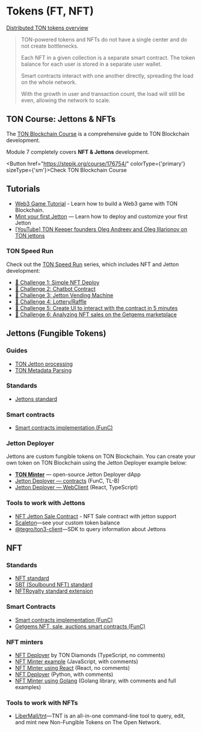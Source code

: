 
# Tokens (FT, NFT)

[Distributed TON tokens overview](https://telegra.ph/Scalable-DeFi-in-TON-03-30)

> TON-powered tokens and NFTs do not have a single center and do not create bottlenecks.
>
> Each NFT in a given collection is a separate smart contract. The token balance for each user is stored in a separate user wallet.
>
> Smart contracts interact with one another directly, spreading the load on the whole network.
>
> With the growth in user and transaction count, the load will still be even, allowing the network to scale.

## TON Course: Jettons & NFTs

The [TON Blockchain Course](https://stepik.org/course/176754/) is a comprehensive guide to TON Blockchain development.

Module 7 completely covers **NFT & Jettons** development.

<Button href="https://stepik.org/course/176754/" colorType={'primary'} sizeType={'sm'}>Check TON Blockchain Course</Button>

## Tutorials

- [Web3 Game Tutorial](/develop/dapps/tutorials/building-web3-game) - Learn how to build a Web3 game with TON Blockchain.
- [Mint your first Jetton](/develop/dapps/tutorials/jetton-minter/) — Learn how to deploy and customize your first Jetton
- [[YouTube] TON Keeper founders Oleg Andreev and Oleg Illarionov on TON jettons](https://www.youtube.com/watch?v=oEO29KmOpv4)

### TON Speed Run

Check out the [TON Speed Run](https://tonspeedrun.com/) series, which includes NFT and Jetton development:

- [🚩 Challenge 1: Simple NFT Deploy](https://github.com/romanovichim/TONQuest1)
- [🚩 Challenge 2: Chatbot Contract](https://github.com/romanovichim/TONQuest2)
- [🚩 Challenge 3: Jetton Vending Machine](https://github.com/romanovichim/TONQuest3)
- [🚩 Challenge 4: Lottery/Raffle](https://github.com/romanovichim/TONQuest4)
- [🚩 Challenge 5: Create UI to interact with the contract in 5 minutes](https://github.com/romanovichim/TONQuest5)
- [🚩 Challenge 6: Analyzing NFT sales on the Getgems marketplace](https://github.com/romanovichim/TONQuest6)

## Jettons (Fungible Tokens)

### Guides

- [TON Jetton processing](/develop/dapps/asset-processing/jettons.md)
- [TON Metadata Parsing](/develop/dapps/asset-processing/metadata.md)

### Standards

- [Jettons standard](https://github.com/ton-blockchain/TEPs/blob/master/text/0074-jettons-standard.md)

### Smart contracts

- [Smart contracts implementation (FunC)](https://github.com/ton-blockchain/token-contract/)

### Jetton Deployer

Jettons are custom fungible tokens on TON Blockchain. You can create your own token on TON Blockchain using the Jetton Deployer example below:

- **[TON Minter](https://minter.ton.org/)** — open-source Jetton Deployer dApp
- [Jetton Deployer — contracts](https://github.com/ton-defi-org/jetton-deployer-contracts) (FunC, TL-B)
- [Jetton Deployer — WebClient](https://github.com/ton-defi-org/jetton-deployer-webclient) (React, TypeScript)

### Tools to work with Jettons

- [NFT Jetton Sale Contract](https://github.com/dvlkv/nft-jetton-sale-smc) - NFT Sale contract with jetton support
- [Scaleton](http://scaleton.io)—see your custom token balance
- [@tegro/ton3-client](https://github.com/TegroTON/ton3-client#jettons-example)—SDK to query information about Jettons

## NFT

### Standards

- [NFT standard](https://github.com/ton-blockchain/TEPs/blob/master/text/0062-nft-standard.md)
- [SBT (Soulbound NFT) standard](https://github.com/ton-blockchain/TEPs/blob/master/text/0085-sbt-standard.md)
- [NFTRoyalty standard extension](https://github.com/ton-blockchain/TEPs/blob/master/text/0066-nft-royalty-standard.md)

### Smart Contracts

- [Smart contracts implementation (FunC)](https://github.com/ton-blockchain/token-contract/)
- [Getgems NFT, sale, auctions smart contracts (FunC)](https://github.com/getgems-io/nft-contracts)

### NFT minters

- [NFT Deployer](https://github.com/tondiamonds/ton-nft-deployer) by TON Diamonds (TypeScript, no comments)
- [NFT Minter example](https://github.com/ton-foundation/token-contract/tree/main/nft/web-example) (JavaScript, with comments)
- [NFT Minter using React](https://github.com/tonbuilders/tonbuilders-minter) (React, no comments)
- [NFT Deployer](https://github.com/anomaly-guard/nft-deployer) (Python, with comments)
- [NFT Minter using Golang](https://github.com/xssnick/tonutils-go#nft) (Golang library, with comments and full examples)

### Tools to work with NFTs

- [LiberMall/tnt](https://github.com/LiberMall/tnt)—TNT is an all-in-one command-line tool to query, edit, and mint new Non-Fungible Tokens on The Open Network.

